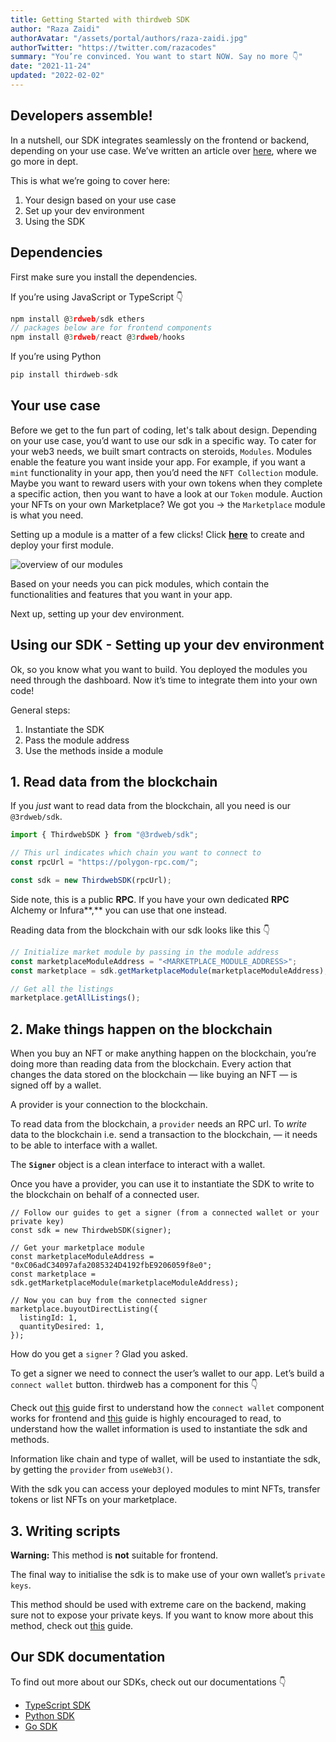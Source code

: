 ```yaml
---
title: Getting Started with thirdweb SDK
author: "Raza Zaidi"
authorAvatar: "/assets/portal/authors/raza-zaidi.jpg"
authorTwitter: "https://twitter.com/razacodes"
summary: "You’re convinced. You want to start NOW. Say no more 👇"
date: "2021-11-24"
updated: "2022-02-02"
---
```


## Developers assemble!

In a nutshell, our SDK integrates seamlessly on the frontend or backend, depending on your use case. We’ve written an article over [here](/portal/guides/sdk-guide), where we go more in dept.

This is what we’re going to cover here:

1. Your design based on your use case
2. Set up your dev environment
3. Using the SDK

## Dependencies

First make sure you install the dependencies.

If you’re using JavaScript or TypeScript 👇

```jsx
npm install @3rdweb/sdk ethers
// packages below are for frontend components
npm install @3rdweb/react @3rdweb/hooks
```

If you’re using Python

```python
pip install thirdweb-sdk
```

## Your use case

Before we get to the fun part of coding, let's talk about design. Depending on your use case, you’d want to use our sdk in a specific way. To cater for your web3 needs, we built smart contracts on steroids, `Modules`. Modules enable the feature you want inside your app.
For example, if you want a `mint` functionality in your app, then you’d need the `NFT Collection` module. Maybe you want to reward users with your own tokens when they complete a specific action, then you want to have a look at our `Token` module. Auction your NFTs on your own Marketplace? We got you → the `Marketplace` module is what you need.

Setting up a module is a matter of a few clicks! Click **[here](/portal/learn/introduction)** to create and deploy your first module.

![overview of our modules](modules.png)

Based on your needs you can pick modules, which contain the functionalities and features that you want in your app.

Next up, setting up your dev environment.

## Using our SDK - Setting up your dev environment

Ok, so you know what you want to build. You deployed the modules you need through the dashboard. Now it’s time to integrate them into your own code!

General steps:

1. Instantiate the SDK
2. Pass the module address
3. Use the methods inside a module

## 1. Read data from the blockchain

If you _just_ want to read data from the blockchain, all you need is our `@3rdweb/sdk`.

```jsx
import { ThirdwebSDK } from "@3rdweb/sdk";

// This url indicates which chain you want to connect to
const rpcUrl = "https://polygon-rpc.com/";

const sdk = new ThirdwebSDK(rpcUrl);
```

Side note, this is a public **RPC**. If you have your own dedicated **RPC** Alchemy or Infura**,** you can use that one instead.

Reading data from the blockchain with our sdk looks like this 👇

```jsx
// Initialize market module by passing in the module address
const marketplaceModuleAddress = "<MARKETPLACE_MODULE_ADDRESS>";
const marketplace = sdk.getMarketplaceModule(marketplaceModuleAddress);

// Get all the listings
marketplace.getAllListings();
```

## 2. Make things happen on the blockchain

When you buy an NFT or make anything happen on the blockchain, you’re doing more than reading data from the blockchain. Every action that changes the data stored on the blockchain — like buying an NFT — is signed off by a wallet.

A provider is your connection to the blockchain.

To read data from the blockchain, a `provider` needs an RPC url. To _write_ data to the blockchain i.e. send a transaction to the blockchain, — it needs to be able to interface with a wallet.

The **`Signer`** object is a clean interface to interact with a wallet.

Once you have a provider, you can use it to instantiate the SDK to write to the blockchain on behalf of a connected user.

```tsx
// Follow our guides to get a signer (from a connected wallet or your private key)
const sdk = new ThirdwebSDK(signer);

// Get your marketplace module
const marketplaceModuleAddress = "0xC06adC34097afa2085324D4192fbE9206059f8e0";
const marketplace = sdk.getMarketplaceModule(marketplaceModuleAddress);

// Now you can buy from the connected signer
marketplace.buyoutDirectListing({
  listingId: 1,
  quantityDesired: 1,
});
```

How do you get a `signer` ? Glad you asked.

To get a signer we need to connect the user’s wallet to our app. Let’s build a `connect wallet` button. thirdweb has a component for this 👇

Check out [this](/portal/guides/add-connectwallet-to-your-website) guide first to understand how the `connect wallet` component works for frontend and [this](/portal/guides/sdk-guide#code-to-instantiate-the-sdk-at-the-client-side-frontend) guide is highly encouraged to read, to understand how the wallet information is used to instantiate the sdk and methods.

Information like chain and type of wallet, will be used to instantiate the sdk, by getting the `provider` from `useWeb3()`.

With the sdk you can access your deployed modules to mint NFTs, transfer tokens or list NFTs on your marketplace.

## 3. Writing scripts

**Warning:** This method is **not** suitable for frontend.

The final way to initialise the sdk is to make use of your own wallet’s `private keys`.

This method should be used with extreme care on the backend, making sure not to expose your private keys. If you want to know more about this method, check out [this](/portal/guides/sdk-guide#backend) guide.

## Our SDK documentation

To find out more about our SDKs, check out our documentations 👇

- [TypeScript SDK](https://nftlabs.github.io/nftlabs-sdk-ts/sdk.html)
- [Python SDK](https://python-docs.thirdweb.com/)
- [Go SDK](https://pkg.go.dev/github.com/nftlabs/nftlabs-sdk-go/pkg/nftlabs)

<MdxNavigation>
  <MdxNavigationItem
    href="/portal/learn/introduction"
    title="Introduction"
    next
  />
</MdxNavigation>
